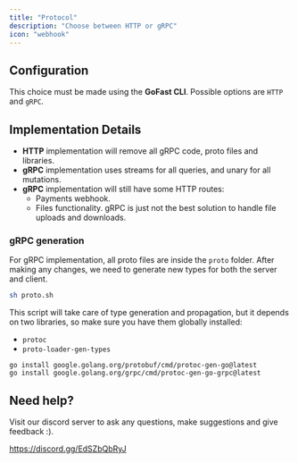```yaml
---
title: "Protocol"
description: "Choose between HTTP or gRPC"
icon: "webhook"
---
```


## Configuration

This choice must be made using the **GoFast CLI**. Possible options are `HTTP` and `gRPC`.

## Implementation Details

- **HTTP** implementation will remove all gRPC code, proto files and libraries.
- **gRPC** implementation uses streams for all queries, and unary for all mutations.
- **gRPC** implementation will still have some HTTP routes:
  - Payments webhook.
  - Files functionality. gRPC is just not the best solution to handle file uploads and downloads.

### gRPC generation

For gRPC implementation, all proto files are inside the `proto` folder. After making any changes, we need to generate new types for both the server and client.

```bash
sh proto.sh
```

This script will take care of type generation and propagation, but it depends on two libraries, so make sure you have them globally installed:

- `protoc`
- `proto-loader-gen-types`

```
go install google.golang.org/protobuf/cmd/protoc-gen-go@latest
go install google.golang.org/grpc/cmd/protoc-gen-go-grpc@latest
```

## Need help?

Visit our discord server to ask any questions, make suggestions and give feedback :).

https://discord.gg/EdSZbQbRyJ

